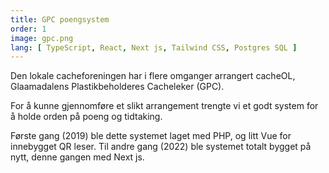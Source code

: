 ```yaml
---
title: GPC poengsystem
order: 1
image: gpc.png
lang: [ TypeScript, React, Next js, Tailwind CSS, Postgres SQL ]
---
```



Den lokale cacheforeningen har i flere omganger arrangert cacheOL, Glaamadalens Plastikbeholderes Cacheleker (GPC).

For å kunne gjennomføre et slikt arrangement trengte vi et godt system for å holde orden på poeng og tidtaking.

Første gang (2019) ble dette systemet laget med PHP, og litt Vue for innebygget QR leser. Til andre gang (2022) ble systemet totalt bygget på nytt, denne 
gangen med Next js.